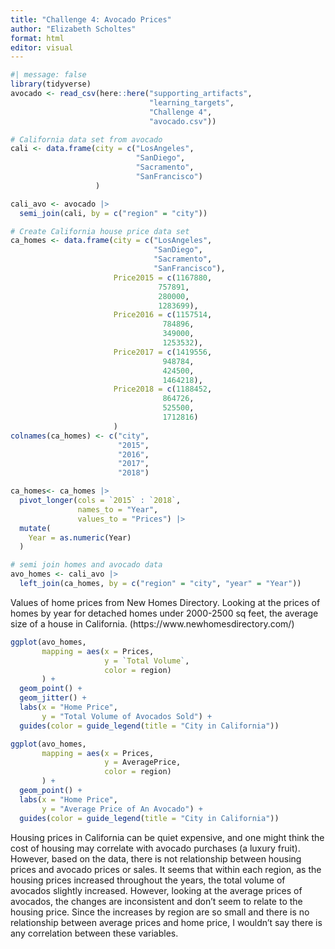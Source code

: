 ```yaml
---
title: "Challenge 4: Avocado Prices"
author: "Elizabeth Scholtes"
format: html
editor: visual
---
```


```r
#| message: false
library(tidyverse)
avocado <- read_csv(here::here("supporting_artifacts",
                               "learning_targets",
                               "Challenge 4",
                               "avocado.csv"))
```

```r
# California data set from avocado
cali <- data.frame(city = c("LosAngeles",
                            "SanDiego",
                            "Sacramento",
                            "SanFrancisco")
                   )

cali_avo <- avocado |>
  semi_join(cali, by = c("region" = "city"))
```

```r
# Create California house price data set
ca_homes <- data.frame(city = c("LosAngeles",
                                "SanDiego",
                                "Sacramento",
                                "SanFrancisco"),
                       Price2015 = c(1167880,
                                 757891,
                                 280000,
                                 1283699),
                       Price2016 = c(1157514,
                                  784896,
                                  349000,
                                  1253532),
                       Price2017 = c(1419556,
                                  948784,
                                  424500,
                                  1464218),
                       Price2018 = c(1188452,
                                  864726,
                                  525500,
                                  1712816)
                       )
colnames(ca_homes) <- c("city",
                        "2015",
                        "2016",
                        "2017",
                        "2018")

ca_homes<- ca_homes |>
  pivot_longer(cols = `2015` : `2018`,
               names_to = "Year",
               values_to = "Prices") |>
  mutate(
    Year = as.numeric(Year)
  )

# semi join homes and avocado data
avo_homes <- cali_avo |>
  left_join(ca_homes, by = c("region" = "city", "year" = "Year"))
```

Values of home prices from New Homes Directory. Looking at the prices of homes by year for detached homes under 2000-2500 sq feet, the average size of a house in California. (https://www.newhomesdirectory.com/)

```r
ggplot(avo_homes,
       mapping = aes(x = Prices,
                     y = `Total Volume`,
                     color = region)
       ) +
  geom_point() +
  geom_jitter() +
  labs(x = "Home Price",
       y = "Total Volume of Avocados Sold") +
  guides(color = guide_legend(title = "City in California"))

ggplot(avo_homes,
       mapping = aes(x = Prices,
                     y = AveragePrice,
                     color = region)
       ) +
  geom_point() +
  labs(x = "Home Price",
       y = "Average Price of An Avocado") +
  guides(color = guide_legend(title = "City in California"))
```

Housing prices in California can be quiet expensive, and one might think the cost of housing may correlate with avocado purchases (a luxury fruit). However, based on the data, there is not relationship between housing prices and avocado prices or sales. It seems that within each region, as the housing prices increased throughout the years, the total volume of avocados slightly increased. However, looking at the average prices of avocados, the changes are inconsistent and don't seem to relate to the housing price. Since the increases by region are so small and there is no relationship between average prices and home price, I wouldn't say there is any correlation between these variables.
